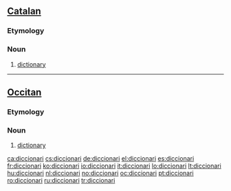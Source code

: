 ==[[Catalan]]==

===Etymology===
{{etyl|la|ca}} {{term|dictionarium|lang=la}}

===Noun===
{{ca-noun|m}}

# [[dictionary]]

----

==[[Occitan]]==
===Etymology===
{{etyl|la|oc}} {{term|dictionarium|lang=la}}

===Noun===
{{oc-noun|m}}

# [[dictionary]]

[[ca:diccionari]]
[[cs:diccionari]]
[[de:diccionari]]
[[el:diccionari]]
[[es:diccionari]]
[[fr:diccionari]]
[[ko:diccionari]]
[[io:diccionari]]
[[it:diccionari]]
[[lo:diccionari]]
[[lt:diccionari]]
[[hu:diccionari]]
[[nl:diccionari]]
[[no:diccionari]]
[[oc:diccionari]]
[[pt:diccionari]]
[[ro:diccionari]]
[[ru:diccionari]]
[[tr:diccionari]]